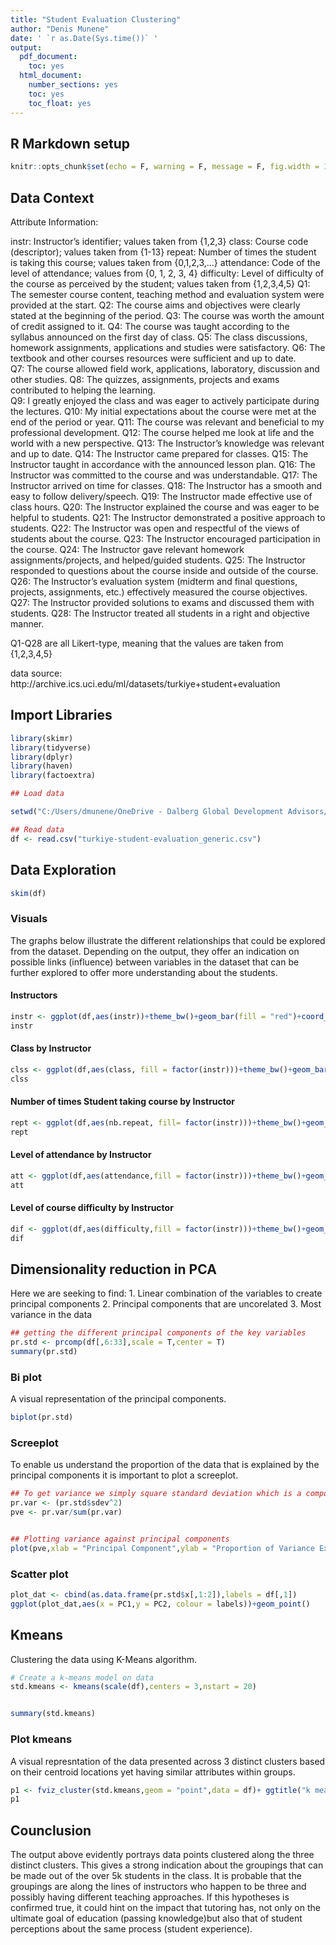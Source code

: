---
title: "Student Evaluation Clustering"
author: "Denis Munene"
date: ' `r as.Date(Sys.time())` '
output:
  pdf_document:
    toc: yes
  html_document:
    number_sections: yes
    toc: yes
    toc_float: yes
---
## R Markdown setup
```{r setup, include=FALSE}
knitr::opts_chunk$set(echo = F, warning = F, message = F, fig.width = 10, fig.height = 10)

```
## Data Context

Attribute Information:

instr: Instructor's identifier; values taken from {1,2,3} 
class: Course code (descriptor); values taken from {1-13} 
repeat: Number of times the student is taking this course; values taken from {0,1,2,3,...} 
attendance: Code of the level of attendance; values from {0, 1, 2, 3, 4} 
difficulty: Level of difficulty of the course as perceived by the student; values taken from {1,2,3,4,5} 
Q1: The semester course content, teaching method and evaluation system were provided at the start. 
Q2: The course aims and objectives were clearly stated at the beginning of the period. 
Q3: The course was worth the amount of credit assigned to it. 
Q4: The course was taught according to the syllabus announced on the first day of class. 
Q5:	The class discussions, homework assignments, applications and studies were satisfactory. 
Q6: The textbook and other courses resources were sufficient and up to date.	
Q7: The course allowed field work, applications, laboratory, discussion and other studies. 
Q8: The quizzes, assignments, projects and exams contributed to helping the learning.	
Q9: I greatly enjoyed the class and was eager to actively participate during the lectures. 
Q10: My initial expectations about the course were met at the end of the period or year. 
Q11: The course was relevant and beneficial to my professional development. 
Q12: The course helped me look at life and the world with a new perspective. 
Q13: The Instructor's knowledge was relevant and up to date. 
Q14: The Instructor came prepared for classes. 
Q15: The Instructor taught in accordance with the announced lesson plan. 
Q16: The Instructor was committed to the course and was understandable. 
Q17: The Instructor arrived on time for classes. 
Q18: The Instructor has a smooth and easy to follow delivery/speech. 
Q19: The Instructor made effective use of class hours. 
Q20: The Instructor explained the course and was eager to be helpful to students. 
Q21: The Instructor demonstrated a positive approach to students. 
Q22: The Instructor was open and respectful of the views of students about the course. 
Q23: The Instructor encouraged participation in the course. 
Q24: The Instructor gave relevant homework assignments/projects, and helped/guided students. 
Q25: The Instructor responded to questions about the course inside and outside of the course. 
Q26: The Instructor's evaluation system (midterm and final questions, projects, assignments, etc.) effectively measured the course objectives. 
Q27: The Instructor provided solutions to exams and discussed them with students. 
Q28: The Instructor treated all students in a right and objective manner. 

Q1-Q28 are all Likert-type, meaning that the values are taken from {1,2,3,4,5}

data source: http://archive.ics.uci.edu/ml/datasets/turkiye+student+evaluation 

## Import Libraries
```{r}
library(skimr)
library(tidyverse)
library(dplyr)
library(haven)
library(factoextra)
```


```{r, include=FALSE}
## Load data

setwd("C:/Users/dmunene/OneDrive - Dalberg Global Development Advisors/RESSOL/Personal/Data Analysis/Turkiye Student Evaluation")

## Read data
df <- read.csv("turkiye-student-evaluation_generic.csv")

```


## Data Exploration
```{r}
skim(df)

```

### Visuals
The graphs below illustrate the different relationships that could be explored from the dataset. Depending on the output, they offer an indication on possible links (influence) between variables in the dataset that can be further explored to offer more understanding about the students.

#### Instructors
```{r}
instr <- ggplot(df,aes(instr))+theme_bw()+geom_bar(fill = "red")+coord_flip()
instr

```

#### Class by Instructor
```{r}
clss <- ggplot(df,aes(class, fill = factor(instr)))+theme_bw()+geom_bar()+coord_flip()
clss

```

#### Number of times Student taking course by Instructor
```{r}
rept <- ggplot(df,aes(nb.repeat, fill= factor(instr)))+theme_bw()+geom_bar()+coord_flip()
rept


```

#### Level of attendance by Instructor
```{r}
att <- ggplot(df,aes(attendance,fill = factor(instr)))+theme_bw()+geom_bar()+coord_flip()
att
```

#### Level of course difficulty by Instructor
```{r}
dif <- ggplot(df,aes(difficulty,fill = factor(instr)))+theme_bw()+geom_bar()+coord_flip()
dif
```

## Dimensionality reduction in PCA

Here we are seeking to find:
 1. Linear combination of the variables to create principal components
 2. Principal components that are uncorelated
 3. Most variance in the data

```{r}
## getting the different principal components of the key variables 
pr.std <- prcomp(df[,6:33],scale = T,center = T)
summary(pr.std)
```

### Bi plot

A visual representation of the principal components.
```{r}
biplot(pr.std)
```

### Screeplot
To enable us understand the proportion of the data that is explained by the principal components it is important to plot a screeplot.

```{r}
## To get variance we simply square standard deviation which is a component of prcomp
pr.var <- (pr.std$sdev^2)
pve <- pr.var/sum(pr.var)


## Plotting variance against principal components
plot(pve,xlab = "Principal Component",ylab = "Proportion of Variance Explained",ylim = c(0,1),type = "b")

```

### Scatter plot

```{r}
plot_dat <- cbind(as.data.frame(pr.std$x[,1:2]),labels = df[,1])
ggplot(plot_dat,aes(x = PC1,y = PC2, colour = labels))+geom_point()
```

## Kmeans

Clustering the data using K-Means algorithm.

```{r}
# Create a k-means model on data
std.kmeans <- kmeans(scale(df),centers = 3,nstart = 20)


summary(std.kmeans)

```

### Plot kmeans

A visual represntation of the data presented across 3 distinct clusters based on their centroid locations yet having similar attributes within groups.

```{r}

p1 <- fviz_cluster(std.kmeans,geom = "point",data = df)+ ggtitle("k means for 3 clusters")
p1
```
## Counclusion


The output above evidently portrays data points clustered along the three distinct clusters. This gives a strong indication about the groupings that can be made out of the over 5k students in the class. It is probable that the groupings are along the lines of instructors who happen to be three and possibly having different teaching approaches. If this hypotheses is confirmed true, it could hint on the impact that tutoring has, not only on the ultimate goal of education (passing knowledge)but also that of student perceptions about the same process (student experience).   
